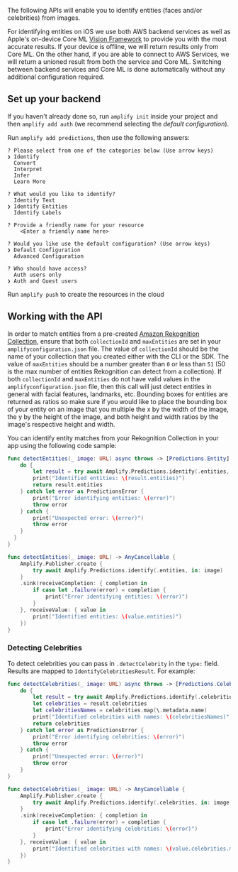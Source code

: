 The following APIs will enable you to identify entities (faces and/or celebrities) from images.

For identifying entities on iOS we use both AWS backend services as well as Apple's on-device Core ML [Vision Framework](https://developer.apple.com/documentation/vision) to provide you with the most accurate results. If your device is offline, we will return results only from Core ML. On the other hand, if you are able to connect to AWS Services, we will return a unioned result from both the service and Core ML. Switching between backend services and Core ML is done automatically without any additional configuration required.

## Set up your backend

If you haven't already done so, run `amplify init` inside your project and then `amplify add auth` (we recommend selecting the *default configuration*).

Run `amplify add predictions`, then use the following answers:

```console
? Please select from one of the categories below (Use arrow keys)
❯ Identify
  Convert
  Interpret
  Infer
  Learn More
  
? What would you like to identify?
  Identify Text
❯ Identify Entities
  Identify Labels

? Provide a friendly name for your resource
    <Enter a friendly name here>

? Would you like use the default configuration? (Use arrow keys)
❯ Default Configuration
  Advanced Configuration

? Who should have access?
  Auth users only
❯ Auth and Guest users
```

Run `amplify push` to create the resources in the cloud

## Working with the API

In order to match entities from a pre-created [Amazon Rekognition Collection](https://docs.aws.amazon.com/rekognition/latest/dg/collections.html), ensure that both `collectionId` and `maxEntities` are set in your `amplifyconfiguration.json` file. The value of `collectionId` should be the name of your collection that you created either with the CLI or the SDK. The value of `maxEntities` should be a number greater than `0` or less than `51` (50 is the max number of entities Rekognition can detect from a collection). If both `collectionId` and `maxEntities` do not have valid values in the `amplifyconfiguration.json` file, then this call will just detect entities in general with facial features, landmarks, etc. Bounding boxes for entities are returned as ratios so make sure if you would like to place the bounding box of your entity on an image that you multiple the x by the width of the image, the y by the height of the image, and both height and width ratios by the image's respective height and width.

You can identify entity matches from your Rekognition Collection in your app using the following code sample:

<BlockSwitcher>

<Block name="Async/Await">

```swift
func detectEntities(_ image: URL) async throws -> [Predictions.Entity] {
    do {
        let result = try await Amplify.Predictions.identify(.entities, in: image)
        print("Identified entities: \(result.entities)")
        return result.entities
    } catch let error as PredictionsError {
        print("Error identifying entities: \(error)")
        throw error
    } catch {
        print("Unexpected error: \(error)")
        throw error
    }
  }
}
```

</Block>

<Block name="Combine">

```swift
func detectEntities(_ image: URL) -> AnyCancellable {
    Amplify.Publisher.create {
        try await Amplify.Predictions.identify(.entities, in: image)
    }
    .sink(receiveCompletion: { completion in
        if case let .failure(error) = completion {
            print("Error identifying entities: \(error)")
        }
    }, receiveValue: { value in
        print("Identified entities: \(value.entities)")
    })
}
```

</Block>

</BlockSwitcher>

### Detecting Celebrities

To detect celebrities you can pass in `.detectCelebrity` in the `type:` field. Results are mapped to `IdentifyCelebritiesResult`. For example:

<BlockSwitcher>

<Block name="Async/Await">

```swift
func detectCelebrities(_ image: URL) async throws -> [Predictions.Celebrity] {
    do {
        let result = try await Amplify.Predictions.identify(.celebrities, in: image)
        let celebrities = result.celebrities
        let celebritiesNames = celebrities.map(\.metadata.name)
        print("Identified celebrities with names: \(celebritiesNames)")
        return celebrities
    } catch let error as PredictionsError {
        print("Error identifying celebrities: \(error)")
        throw error
    } catch {
        print("Unexpected error: \(error)")
        throw error
    }
}
```

</Block>

<Block name="Combine">

```swift
func detectCelebrities(_ image: URL) -> AnyCancellable {
    Amplify.Publisher.create {
        try await Amplify.Predictions.identify(.celebrities, in: image)
    }
    .sink(receiveCompletion: { completion in
        if case let .failure(error) = completion {
            print("Error identifying celebrities: \(error)")
        }
    }, receiveValue: { value in
        print("Identified celebrities with names: \(value.celebrities.map(\.metadata.name))")
    })
}
```

</Block>

</BlockSwitcher>

